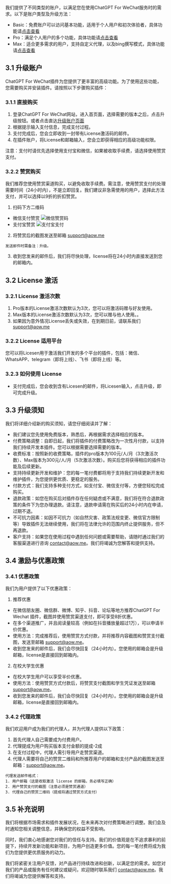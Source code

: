 我们提供了不同类型的账户，以满足您在使用ChatGPT For WeChat服务时的需求。以下是账户类型及升级方法：

- Basic：免费账户可以访问基本功能，适用于个人用户和初次体验者，具体功能请[点击查看](./base_features.mdx)
- Pro：满足个人用户的多个功能，具体功能请[点击查看](./pro_features.mdx)
- Max：适合更多需求的用户，支持自定义代理，以及bing撰写模式，具体功能请[点击查看](./max_features.mdx)

## 3.1 升级账户
ChatGPT For WeChat插件为您提供了更丰富的高级功能。为了使用这些功能，您需要购买并安装插件。请按照以下步骤购买插件：

### 3.1.1 直接购买

1. 登录ChatGPT For WeChat网站，进入首页面，选择需要的版本之后，点击升级按钮。或者点击直达[升级账户页面](https://aoq.lemonsqueezy.com/checkout?cart=1d9c2a10-ca6e-4ed2-a60f-88851baccdd5)
2. 根据提示输入支付信息，完成支付过程。
3. 支付完成后，您会立即收到一封带有License激活码的邮件。
4. 在插件账户，将License和邮箱输入，您会立即获得相应的高级功能权限。

注意：支付时请优先选择使用支付宝和微信，如果被收取手续费，请选择使用赞赏支付。

### 3.2.2 赞赏购买
我们推荐您使用赞赏渠道购买，以避免收取手续费。需注意，使用赞赏支付的处理需要时间（24小时内），不是立即回复。我们建议非急需使用的用户，选择此方法支付，并可以选择以9折的折扣赞赏。

1. 扫码下方二维码
- 微信支付赞赏
![微信赞赏码](/wxzsm.jpg)
- 支付宝赞赏
![支付宝支付](/zfb.jpg)
2. 将赞赏后的截图发送至邮箱 support@aow.me
```
发送邮件时需备注：升级。
```
3. 收到您发来的邮件后，我们将尽快处理，license将在24小时内直接发送到您的邮箱内。

## 3.2 License 激活

### 3.2.1 License 激活次数
1. Pro版本的License激活次数默认为3次，您可以将激活码赠与好友使用。
2. Max版本的License激活次数默认为3次，您可以赠与他人使用。。
3. 如果因为意外情况License丢失或失效，在到期日前，请联系我们 support@aow.me

### 3.2.2 License 适用平台
您可以将Licesen用于激活我们开发的多个平台的插件，包括：微信、WhatsAPP、telegram（即将上线）、飞书（即将上线）等。

### 3.2.3 如何使用 License 
- 支付完成后，您会收到含有Licesen的邮件，将Licesen输入，点击升级，即可完成升级。

## 3.3 升级须知
我们将详细介绍新的购买须知，请您仔细阅读并了解：
- 我们建议您先使用免费版本，熟悉后，再根据需求选择相应的版本。
- 付费策略调整：自即日起，我们将插件的付费策略改为一次性月付款，以支持我们持续开发本插件。您可以根据需要选择需要的版本。
- 收费标准：按照新的收费策略，插件的pro版本为100元/人/月（3次激活次数）、Max版本为300元/人/月（5次激活次数）。购买后您将获得相应的插件功能及后续更新。
- 支持持续更新开发和维护：您的每一笔付费都将用于支持我们持续更新开发和维护插件，为您提供更优质、更稳定的服务。
- 付款方式：我们支持多种支付方式，如支付宝、微信支付等，方便您轻松完成购买。
- 退款政策：如您在购买后对插件存在任何疑虑或不满意，我们将在符合退款政策的条件下为您办理退款。请注意，退款申请需在购买后的24小时内在申请，过期不退。
- 不可抗力因素：如因不可抗力（如自然灾害、政策法规变更、微信官方限制等）导致插件无法继续使用，我们将在法律允许的范围内终止提供服务，但不再退款。
- 客户支持：如果您在使用过程中遇到任何问题或需要帮助，请随时通过我们的客服渠道进行咨询 contact@aow.me。我们将竭诚为您解答和提供支持。

## 3.4 激励与优惠政策

### 3.4.1 优惠政策
我们为用户提供了以下优惠政策：
1. 推荐优惠
- 在微信朋友圈、微信群、微博、知乎、抖音、论坛等地方推荐ChatGPT For Wechat 插件，截图并使用赞赏渠道支付，即可享受8折优惠。
- 在多个渠道推广，并且阅读量较高（例如在抖音播放量超过1万），可以申请半价优惠。
- 使用方法：完成推荐后，使用赞赏方式付款，并将推荐内容截图和赞赏支付截图，发送至邮箱 support@aow.me。
- 收到您发来的邮件后，我们会尽快回复（24小时内）。您使用的邮箱会是升级邮箱，license是直接回到邮箱内。
2. 在校大学生优惠
- 在校大学生用户可以享受半价优惠。
- 使用方法：使用赞赏方式付款后，将赞赏支付截图和学生凭证发送至邮箱 support@aow.me。
- 收到您发来的邮件后，我们会尽快回复（24小时内）。您使用的邮箱会是升级邮箱，license是直接回到邮箱内。
### 3.4.2 代理政策
我们欢迎用户成为我们的代理人，并为代理人提供以下政策：
1. 首先代理人自己需要成为付费用户。
2. 代理提成为用户购买版本支付金额的提成-2成
1. 在支付过程中，代理人需引导用户走赞赏渠道。
2. 代理人需要将自己的赞赏二维码和所推荐用户的邮箱和支付产品的截图发送至邮箱：support@aow.me。
```
代理发送邮件格式：
1. 用户邮箱（这是收取激活 license 的邮箱，务必填写正确）
2. 用户赞赏支付的截图（注意必须是赞赏通道）
3. 代理自己的赞赏二维码（提成将通过赞赏方式支付）
```

## 3.5 补充说明
我们将根据市场需求和插件发展状况，在未来再次对付费策略进行调整。我们会及时通知您相关调整信息，并确保您的权益不受影响。

同时，我们衷心地感谢您对我们的信任与支持。我们的价值观是在不追求暴利的前提下，持续开发新功能和新项目，为用户创造更多价值。您的每一笔付费将成为我们为您提供更优质服务的动力。

我们将紧密关注用户反馈，对产品进行持续改进和创新，以满足您的需求。如您对我们的产品或服务有任何建议或疑问，欢迎随时联系我们 contact@aow.me。我们将竭诚为您提供解答和支持。